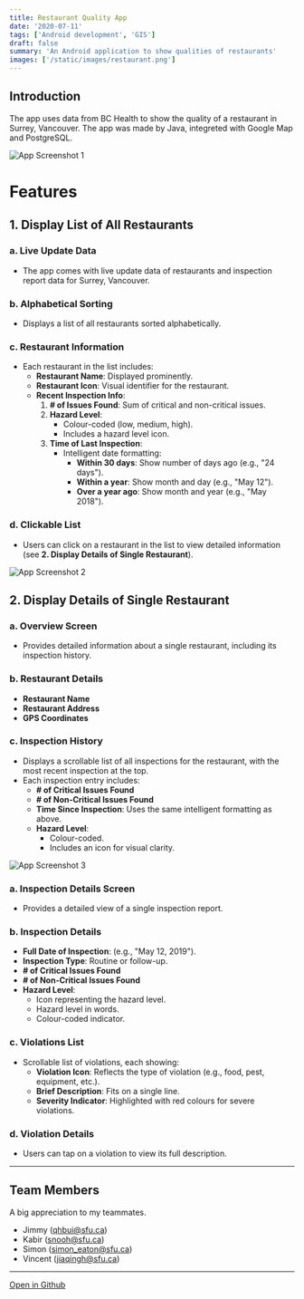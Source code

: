 ```yaml
---
title: Restaurant Quality App
date: '2020-07-11'
tags: ['Android development', 'GIS']
draft: false
summary: 'An Android application to show qualities of restaurants'
images: ['/static/images/restaurant.png']
---
```


## **Introduction**

The app uses data from BC Health to show the quality of a restaurant in Surrey, Vancouver.
The app was made by Java, integreted with Google Map and PostgreSQL.

![App Screenshot 1](/static/images/restaurant/res1.png)

# Features

## 1. Display List of All Restaurants

### a. Live Update Data

- The app comes with live update data of restaurants and inspection report data for Surrey, Vancouver.

### b. Alphabetical Sorting

- Displays a list of all restaurants sorted alphabetically.

### c. Restaurant Information

- Each restaurant in the list includes:
  - **Restaurant Name**: Displayed prominently.
  - **Restaurant Icon**: Visual identifier for the restaurant.
  - **Recent Inspection Info**:
    1. **# of Issues Found**: Sum of critical and non-critical issues.
    2. **Hazard Level**:
       - Colour-coded (low, medium, high).
       - Includes a hazard level icon.
    3. **Time of Last Inspection**:
       - Intelligent date formatting:
         - **Within 30 days**: Show number of days ago (e.g., "24 days").
         - **Within a year**: Show month and day (e.g., "May 12").
         - **Over a year ago**: Show month and year (e.g., "May 2018").

### d. Clickable List

- Users can click on a restaurant in the list to view detailed information (see **2. Display Details of Single Restaurant**).

![App Screenshot 2](/static/images/restaurant/res3.png)

## 2. Display Details of Single Restaurant

### a. Overview Screen

- Provides detailed information about a single restaurant, including its inspection history.

### b. Restaurant Details

- **Restaurant Name**
- **Restaurant Address**
- **GPS Coordinates**

### c. Inspection History

- Displays a scrollable list of all inspections for the restaurant, with the most recent inspection at the top.
- Each inspection entry includes:
  - **# of Critical Issues Found**
  - **# of Non-Critical Issues Found**
  - **Time Since Inspection**: Uses the same intelligent formatting as above.
  - **Hazard Level**:
    - Colour-coded.
    - Includes an icon for visual clarity.

![App Screenshot 3](/static/images/restaurant/res2.png)

### a. Inspection Details Screen

- Provides a detailed view of a single inspection report.

### b. Inspection Details

- **Full Date of Inspection**: (e.g., "May 12, 2019").
- **Inspection Type**: Routine or follow-up.
- **# of Critical Issues Found**
- **# of Non-Critical Issues Found**
- **Hazard Level**:
  - Icon representing the hazard level.
  - Hazard level in words.
  - Colour-coded indicator.

### c. Violations List

- Scrollable list of violations, each showing:
  - **Violation Icon**: Reflects the type of violation (e.g., food, pest, equipment, etc.).
  - **Brief Description**: Fits on a single line.
  - **Severity Indicator**: Highlighted with red colours for severe violations.

### d. Violation Details

- Users can tap on a violation to view its full description.

---

## **Team Members**

A big appreciation to my teammates.

- Jimmy ([qhbui@sfu.ca](mailto:qhbui@sfu.ca))
- Kabir ([snooh@sfu.ca](mailto:snooh@sfu.ca))
- Simon ([simon_eaton@sfu.ca](mailto:simon_eaton@sfu.ca))
- Vincent ([jiaqingh@sfu.ca](mailto:jiaqingh@sfu.ca))

---

[Open in Github](https://github.com/kyon317/restaurant_inspection)
